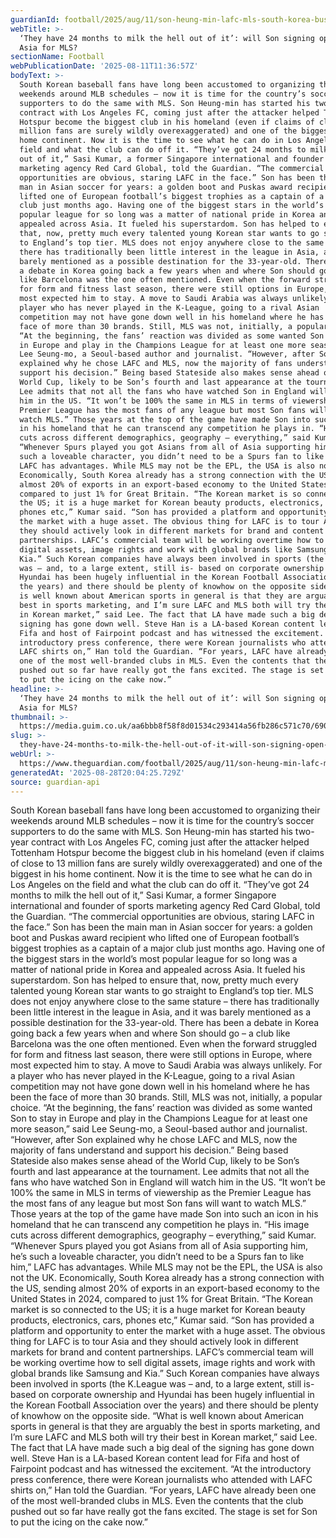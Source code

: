 ```yaml
---
guardianId: football/2025/aug/11/son-heung-min-lafc-mls-south-korea-business-commercial
webTitle: >-
  ‘They have 24 months to milk the hell out of it’: will Son signing open up
  Asia for MLS?
sectionName: Football
webPublicationDate: '2025-08-11T11:36:57Z'
bodyText: >-
  South Korean baseball fans have long been accustomed to organizing their
  weekends around MLB schedules – now it is time for the country’s soccer
  supporters to do the same with MLS. Son Heung-min has started his two-year
  contract with Los Angeles FC, coming just after the attacker helped Tottenham
  Hotspur become the biggest club in his homeland (even if claims of close to 13
  million fans are surely wildly overexaggerated) and one of the biggest in his
  home continent. Now it is the time to see what he can do in Los Angeles on the
  field and what the club can do off it. “They’ve got 24 months to milk the hell
  out of it,” Sasi Kumar, a former Singapore international and founder of sports
  marketing agency Red Card Global, told the Guardian. “The commercial
  opportunities are obvious, staring LAFC in the face.” Son has been the main
  man in Asian soccer for years: a golden boot and Puskas award recipient who
  lifted one of European football’s biggest trophies as a captain of a major
  club just months ago. Having one of the biggest stars in the world’s most
  popular league for so long was a matter of national pride in Korea and
  appealed across Asia. It fueled his superstardom. Son has helped to ensure
  that, now, pretty much every talented young Korean star wants to go straight
  to England’s top tier. MLS does not enjoy anywhere close to the same stature –
  there has traditionally been little interest in the league in Asia, and it was
  barely mentioned as a possible destination for the 33-year-old. There has been
  a debate in Korea going back a few years when and where Son should go – a club
  like Barcelona was the one often mentioned. Even when the forward struggled
  for form and fitness last season, there were still options in Europe, where
  most expected him to stay. A move to Saudi Arabia was always unlikely. For a
  player who has never played in the K-League, going to a rival Asian
  competition may not have gone down well in his homeland where he has been the
  face of more than 30 brands. Still, MLS was not, initially, a popular choice.
  “At the beginning, the fans’ reaction was divided as some wanted Son to stay
  in Europe and play in the Champions League for at least one more season,” said
  Lee Seung-mo, a Seoul-based author and journalist. “However, after Son
  explained why he chose LAFC and MLS, now the majority of fans understand and
  support his decision.” Being based Stateside also makes sense ahead of the
  World Cup, likely to be Son’s fourth and last appearance at the tournament.
  Lee admits that not all the fans who have watched Son in England will watch
  him in the US. “It won’t be 100% the same in MLS in terms of viewership as the
  Premier League has the most fans of any league but most Son fans will want to
  watch MLS.” Those years at the top of the game have made Son into such an icon
  in his homeland that he can transcend any competition he plays in. “His image
  cuts across different demographics, geography – everything,” said Kumar.
  “Whenever Spurs played you got Asians from all of Asia supporting him, he’s
  such a loveable character, you didn’t need to be a Spurs fan to like him,”
  LAFC has advantages. While MLS may not be the EPL, the USA is also not the UK.
  Economically, South Korea already has a strong connection with the US, sending
  almost 20% of exports in an export-based economy to the United States in 2024,
  compared to just 1% for Great Britain. “The Korean market is so connected to
  the US; it is a huge market for Korean beauty products, electronics, cars,
  phones etc,” Kumar said. “Son has provided a platform and opportunity to enter
  the market with a huge asset. The obvious thing for LAFC is to tour Asia and
  they should actively look in different markets for brand and content
  partnerships. LAFC’s commercial team will be working overtime how to sell
  digital assets, image rights and work with global brands like Samsung and
  Kia.” Such Korean companies have always been involved in sports (the K.League
  was – and, to a large extent, still is- based on corporate ownership and
  Hyundai has been hugely influential in the Korean Football Association over
  the years) and there should be plenty of knowhow on the opposite side. “What
  is well known about American sports in general is that they are arguably the
  best in sports marketing, and I’m sure LAFC and MLS both will try their best
  in Korean market,” said Lee. The fact that LA have made such a big deal of the
  signing has gone down well. Steve Han is a LA-based Korean content lead for
  Fifa and host of Fairpoint podcast and has witnessed the excitement. “At the
  introductory press conference, there were Korean journalists who attended with
  LAFC shirts on,” Han told the Guardian. “⁠For years, LAFC have already been
  one of the most well-branded clubs in MLS. Even the contents that the club
  pushed out so far have really got the fans excited. The stage is set for Son
  to put the icing on the cake now.”
headline: >-
  ‘They have 24 months to milk the hell out of it’: will Son signing open up
  Asia for MLS?
thumbnail: >-
  https://media.guim.co.uk/aa6bbb8f58f8d01534c293414a56fb286c571c70/690_0_5107_4086/500.jpg
slug: >-
  they-have-24-months-to-milk-the-hell-out-of-it-will-son-signing-open-up-asia-for-mls
webUrl: >-
  https://www.theguardian.com/football/2025/aug/11/son-heung-min-lafc-mls-south-korea-business-commercial
generatedAt: '2025-08-28T20:04:25.729Z'
source: guardian-api
---
```

South Korean baseball fans have long been accustomed to organizing their weekends around MLB schedules – now it is time for the country’s soccer supporters to do the same with MLS. Son Heung-min has started his two-year contract with Los Angeles FC, coming just after the attacker helped Tottenham Hotspur become the biggest club in his homeland (even if claims of close to 13 million fans are surely wildly overexaggerated) and one of the biggest in his home continent. Now it is the time to see what he can do in Los Angeles on the field and what the club can do off it. “They’ve got 24 months to milk the hell out of it,” Sasi Kumar, a former Singapore international and founder of sports marketing agency Red Card Global, told the Guardian. “The commercial opportunities are obvious, staring LAFC in the face.” Son has been the main man in Asian soccer for years: a golden boot and Puskas award recipient who lifted one of European football’s biggest trophies as a captain of a major club just months ago. Having one of the biggest stars in the world’s most popular league for so long was a matter of national pride in Korea and appealed across Asia. It fueled his superstardom. Son has helped to ensure that, now, pretty much every talented young Korean star wants to go straight to England’s top tier. MLS does not enjoy anywhere close to the same stature – there has traditionally been little interest in the league in Asia, and it was barely mentioned as a possible destination for the 33-year-old. There has been a debate in Korea going back a few years when and where Son should go – a club like Barcelona was the one often mentioned. Even when the forward struggled for form and fitness last season, there were still options in Europe, where most expected him to stay. A move to Saudi Arabia was always unlikely. For a player who has never played in the K-League, going to a rival Asian competition may not have gone down well in his homeland where he has been the face of more than 30 brands. Still, MLS was not, initially, a popular choice. “At the beginning, the fans’ reaction was divided as some wanted Son to stay in Europe and play in the Champions League for at least one more season,” said Lee Seung-mo, a Seoul-based author and journalist. “However, after Son explained why he chose LAFC and MLS, now the majority of fans understand and support his decision.” Being based Stateside also makes sense ahead of the World Cup, likely to be Son’s fourth and last appearance at the tournament. Lee admits that not all the fans who have watched Son in England will watch him in the US. “It won’t be 100% the same in MLS in terms of viewership as the Premier League has the most fans of any league but most Son fans will want to watch MLS.” Those years at the top of the game have made Son into such an icon in his homeland that he can transcend any competition he plays in. “His image cuts across different demographics, geography – everything,” said Kumar. “Whenever Spurs played you got Asians from all of Asia supporting him, he’s such a loveable character, you didn’t need to be a Spurs fan to like him,” LAFC has advantages. While MLS may not be the EPL, the USA is also not the UK. Economically, South Korea already has a strong connection with the US, sending almost 20% of exports in an export-based economy to the United States in 2024, compared to just 1% for Great Britain. “The Korean market is so connected to the US; it is a huge market for Korean beauty products, electronics, cars, phones etc,” Kumar said. “Son has provided a platform and opportunity to enter the market with a huge asset. The obvious thing for LAFC is to tour Asia and they should actively look in different markets for brand and content partnerships. LAFC’s commercial team will be working overtime how to sell digital assets, image rights and work with global brands like Samsung and Kia.” Such Korean companies have always been involved in sports (the K.League was – and, to a large extent, still is- based on corporate ownership and Hyundai has been hugely influential in the Korean Football Association over the years) and there should be plenty of knowhow on the opposite side. “What is well known about American sports in general is that they are arguably the best in sports marketing, and I’m sure LAFC and MLS both will try their best in Korean market,” said Lee. The fact that LA have made such a big deal of the signing has gone down well. Steve Han is a LA-based Korean content lead for Fifa and host of Fairpoint podcast and has witnessed the excitement. “At the introductory press conference, there were Korean journalists who attended with LAFC shirts on,” Han told the Guardian. “⁠For years, LAFC have already been one of the most well-branded clubs in MLS. Even the contents that the club pushed out so far have really got the fans excited. The stage is set for Son to put the icing on the cake now.”
